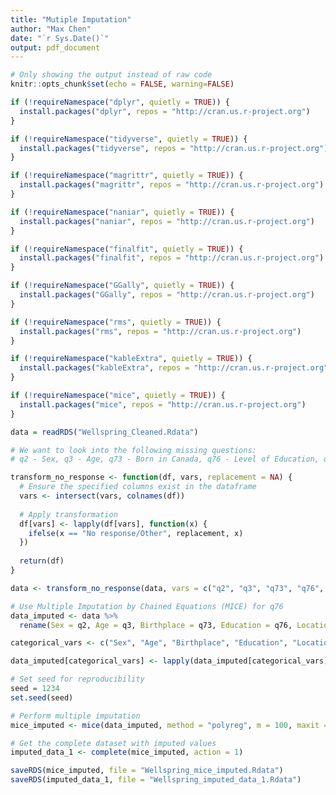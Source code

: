 ```yaml
---
title: "Mutiple Imputation"
author: "Max Chen"
date: "`r Sys.Date()`"
output: pdf_document
---
```


```r
# Only showing the output instead of raw code
knitr::opts_chunk$set(echo = FALSE, warning=FALSE)
```

```r
if (!requireNamespace("dplyr", quietly = TRUE)) {
  install.packages("dplyr", repos = "http://cran.us.r-project.org")
}

if (!requireNamespace("tidyverse", quietly = TRUE)) {
  install.packages("tidyverse", repos = "http://cran.us.r-project.org")
}

if (!requireNamespace("magrittr", quietly = TRUE)) {
  install.packages("magrittr", repos = "http://cran.us.r-project.org")
}

if (!requireNamespace("naniar", quietly = TRUE)) {
  install.packages("naniar", repos = "http://cran.us.r-project.org")
}

if (!requireNamespace("finalfit", quietly = TRUE)) {
  install.packages("finalfit", repos = "http://cran.us.r-project.org")
}

if (!requireNamespace("GGally", quietly = TRUE)) {
  install.packages("GGally", repos = "http://cran.us.r-project.org")
}

if (!requireNamespace("rms", quietly = TRUE)) {
  install.packages("rms", repos = "http://cran.us.r-project.org")
}

if (!requireNamespace("kableExtra", quietly = TRUE)) {
  install.packages("kableExtra", repos = "http://cran.us.r-project.org")
}

if (!requireNamespace("mice", quietly = TRUE)) {
  install.packages("mice", repos = "http://cran.us.r-project.org")
}
```

```r
data = readRDS("Wellspring_Cleaned.Rdata")
```

```r
# We want to look into the following missing questions: 
# q2 - Sex, q3 - Age, q73 - Born in Canada, q76 - Level of Education, q78 - Home Location, q79 - Employment Stasis, q80 - Income Level  

transform_no_response <- function(df, vars, replacement = NA) {
  # Ensure the specified columns exist in the dataframe
  vars <- intersect(vars, colnames(df))
  
  # Apply transformation
  df[vars] <- lapply(df[vars], function(x) {
    ifelse(x == "No response/Other", replacement, x)
  })
  
  return(df)
}

data <- transform_no_response(data, vars = c("q2", "q3", "q73", "q76", "q78", "q79", "q80"), replacement = NA)
```

```r
# Use Multiple Imputation by Chained Equations (MICE) for q76
data_imputed <- data %>%
  rename(Sex = q2, Age = q3, Birthplace = q73, Education = q76, Location = q78, Employment = q79, Income = q80)

categorical_vars <- c("Sex", "Age", "Birthplace", "Education", "Location", "Employment", "Income")

data_imputed[categorical_vars] <- lapply(data_imputed[categorical_vars], as.factor)

# Set seed for reproducibility
seed = 1234
set.seed(seed)

# Perform multiple imputation
mice_imputed <- mice(data_imputed, method = "polyreg", m = 100, maxit = 10, seed = seed)
```

```r
# Get the complete dataset with imputed values
imputed_data_1 <- complete(mice_imputed, action = 1)
```

```r
saveRDS(mice_imputed, file = "Wellspring_mice_imputed.Rdata")
saveRDS(imputed_data_1, file = "Wellspring_imputed_data_1.Rdata")
```